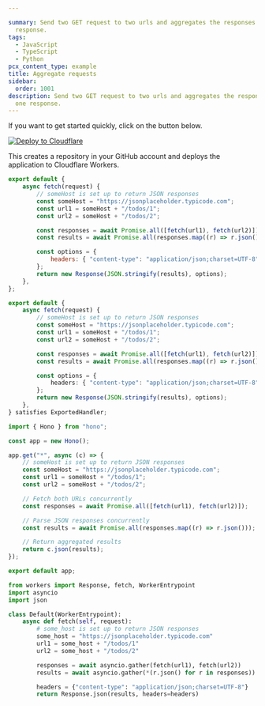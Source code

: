 ```yaml
---

summary: Send two GET request to two urls and aggregates the responses into one
  response.
tags:
  - JavaScript
  - TypeScript
  - Python
pcx_content_type: example
title: Aggregate requests
sidebar:
  order: 1001
description: Send two GET request to two urls and aggregates the responses into
  one response.
---
```


If you want to get started quickly, click on the button below.

[![Deploy to Cloudflare](https://deploy.workers.cloudflare.com/button)](https://deploy.workers.cloudflare.com/?url=https://github.com/cloudflare/docs-examples/tree/main/workers/aggregate-requests)

This creates a repository in your GitHub account and deploys the application to Cloudflare Workers.


<Tabs syncKey="workersExamples"> <TabItem label="JavaScript" icon="seti:javascript">

```js
export default {
	async fetch(request) {
		// someHost is set up to return JSON responses
		const someHost = "https://jsonplaceholder.typicode.com";
		const url1 = someHost + "/todos/1";
		const url2 = someHost + "/todos/2";

		const responses = await Promise.all([fetch(url1), fetch(url2)]);
		const results = await Promise.all(responses.map((r) => r.json()));

		const options = {
			headers: { "content-type": "application/json;charset=UTF-8" },
		};
		return new Response(JSON.stringify(results), options);
	},
};
```

</TabItem> <TabItem label="TypeScript" icon="seti:typescript">

```ts
export default {
	async fetch(request) {
		// someHost is set up to return JSON responses
		const someHost = "https://jsonplaceholder.typicode.com";
		const url1 = someHost + "/todos/1";
		const url2 = someHost + "/todos/2";

		const responses = await Promise.all([fetch(url1), fetch(url2)]);
		const results = await Promise.all(responses.map((r) => r.json()));

		const options = {
			headers: { "content-type": "application/json;charset=UTF-8" },
		};
		return new Response(JSON.stringify(results), options);
	},
} satisfies ExportedHandler;
```

</TabItem> <TabItem label="Hono" icon="seti:typescript">

```ts
import { Hono } from "hono";

const app = new Hono();

app.get("*", async (c) => {
	// someHost is set up to return JSON responses
	const someHost = "https://jsonplaceholder.typicode.com";
	const url1 = someHost + "/todos/1";
	const url2 = someHost + "/todos/2";

	// Fetch both URLs concurrently
	const responses = await Promise.all([fetch(url1), fetch(url2)]);

	// Parse JSON responses concurrently
	const results = await Promise.all(responses.map((r) => r.json()));

	// Return aggregated results
	return c.json(results);
});

export default app;
```

</TabItem> <TabItem label="Python" icon="seti:python">

```py
from workers import Response, fetch, WorkerEntrypoint
import asyncio
import json

class Default(WorkerEntrypoint):
	async def fetch(self, request):
		# some_host is set up to return JSON responses
		some_host = "https://jsonplaceholder.typicode.com"
		url1 = some_host + "/todos/1"
		url2 = some_host + "/todos/2"

		responses = await asyncio.gather(fetch(url1), fetch(url2))
		results = await asyncio.gather(*(r.json() for r in responses))

		headers = {"content-type": "application/json;charset=UTF-8"}
		return Response.json(results, headers=headers)
```

</TabItem> </Tabs>
